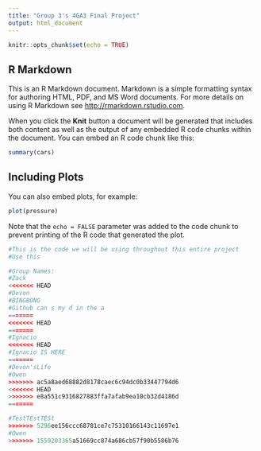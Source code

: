 ```yaml
---
title: "Group 3's 4GA3 Final Project"
output: html_document
---
```


```r
knitr::opts_chunk$set(echo = TRUE)
```

## R Markdown

This is an R Markdown document. Markdown is a simple formatting syntax for authoring HTML, PDF, and MS Word documents. For more details on using R Markdown see <http://rmarkdown.rstudio.com>.

When you click the **Knit** button a document will be generated that includes both content as well as the output of any embedded R code chunks within the document. You can embed an R code chunk like this:

```r
summary(cars)
```

## Including Plots

You can also embed plots, for example:

```r
plot(pressure)
```

Note that the `echo = FALSE` parameter was added to the code chunk to prevent printing of the R code that generated the plot.
```r
#This is the code we will be using throughout this entire project
#Use this

#Group Names:
#Zack
<<<<<<< HEAD
#Devon
#BINGBONG
#Github can s my d in the a 
=======
<<<<<<< HEAD
=======
#Ignacio
<<<<<<< HEAD
#Ignacio IS HERE
=======
#Devon'sLife
#Owen
>>>>>>> ac5a8aed68882d8178caec6c94dc0b33447794d6
<<<<<<< HEAD
>>>>>>> e8a551c9316827883ffa7afab9ea10cb32d4186d
=======

#TestTEstTESt
>>>>>>> 5296ee156ccc68781ce7c75310166143c11697e1
#Owen
>>>>>>> 1559203365a51669cc874a686cb57f90b5586b76
```

